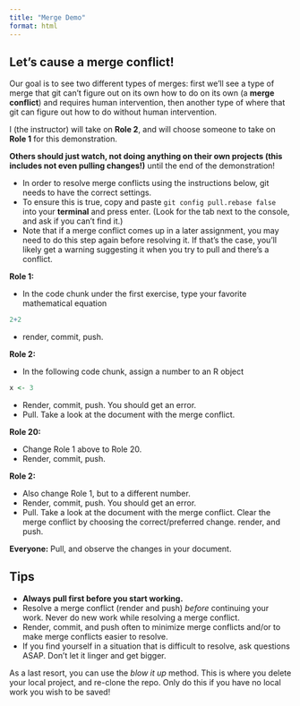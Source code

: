 ```yaml
---
title: "Merge Demo"
format: html
---
```


## Let's cause a merge conflict!

Our goal is to see two different types of merges: first we'll see a type of merge that git can't figure out on its own how to do on its own (a **merge conflict**) and requires human intervention, then another type of where that git can figure out how to do without human intervention.

I (the instructor) will take on **Role 2**, and will choose someone to take on **Role 1** for this demonstration.

**Others should just watch, not doing anything on their own projects (this includes not even pulling changes!)** until the end of the demonstration!

-   In order to resolve merge conflicts using the instructions below, git needs to have the correct settings.
-   To ensure this is true, copy and paste `git config pull.rebase false` into your **terminal** and press enter. (Look for the tab next to the console, and ask if you can't find it.)
-   Note that if a merge conflict comes up in a later assignment, you may need to do this step again before resolving it. If that's the case, you'll likely get a warning suggesting it when you try to pull and there's a conflict.

**Role 1:**

-   In the code chunk under the first exercise, type your favorite mathematical equation

```r
2+2
```

-   render, commit, push.

**Role 2:**

-   In the following code chunk, assign a number to an R object

```r
x <- 3
```

-   Render, commit, push. You should get an error.
-   Pull. Take a look at the document with the merge conflict.

**Role 20:**

-   Change Role 1 above to Role 20.
-   Render, commit, push.

**Role 2:**

-   Also change Role 1, but to a different number.
-   Render, commit, push. You should get an error.
-   Pull. Take a look at the document with the merge conflict. Clear the merge conflict by choosing the correct/preferred change. render, and push.

**Everyone:** Pull, and observe the changes in your document.

## Tips

-   **Always pull first before you start working.**
-   Resolve a merge conflict (render and push) *before* continuing your work. Never do new work while resolving a merge conflict.
-   Render, commit, and push often to minimize merge conflicts and/or to make merge conflicts easier to resolve.
-   If you find yourself in a situation that is difficult to resolve, ask questions ASAP. Don't let it linger and get bigger.

As a last resort, you can use the *blow it up* method. This is where you delete your local project, and re-clone the repo. Only do this if you have no local work you wish to be saved!
